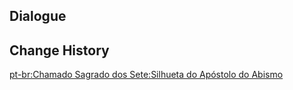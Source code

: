 {{Genius Invokation TCG Stage
|title        = Abyss Herald's Silhouette
|type         = Friendly Fracas
|group        = Tavern Challenge
|character    = Night Pilot
|requirement  = 6
|introduction = "Meow..." "Legend has it that a mighty cat warrior once descended into the underground realm of unparalleled night, and there encountered a shadow that made all cats' hairs stand on end in terror..."<br>{{color|bp|Special Rule: Abyss Herald: Wicked Torrents starts with the Talent Card "Surging Undercurrent" equipped. After triggering "Watery Rebirth," they will gain a "Surging Shield."}}
|objective_1  = Achieve victory
|reward_1     = Abyss Herald: Wicked Torrents*1
|objective_2  = Achieve victory within 5 Rounds
|reward_2     = Surging Undercurrent*1
|objective_3  = Achieve victory with characters defeated less than twice during the battle
|reward_3     = Surging Undercurrent*1
|lineup       = Abyss Herald: Wicked Torrents;Abyss Herald: Wicked Torrents
}}

==Dialogue==
{{Transclude|Genius Invokation TCG/Stage/Night Pilot|Abyss Herald's Silhouette}}

==Change History==
{{Change History|4.6}}

[[pt-br:Chamado Sagrado dos Sete:Silhueta do Apóstolo do Abismo]]